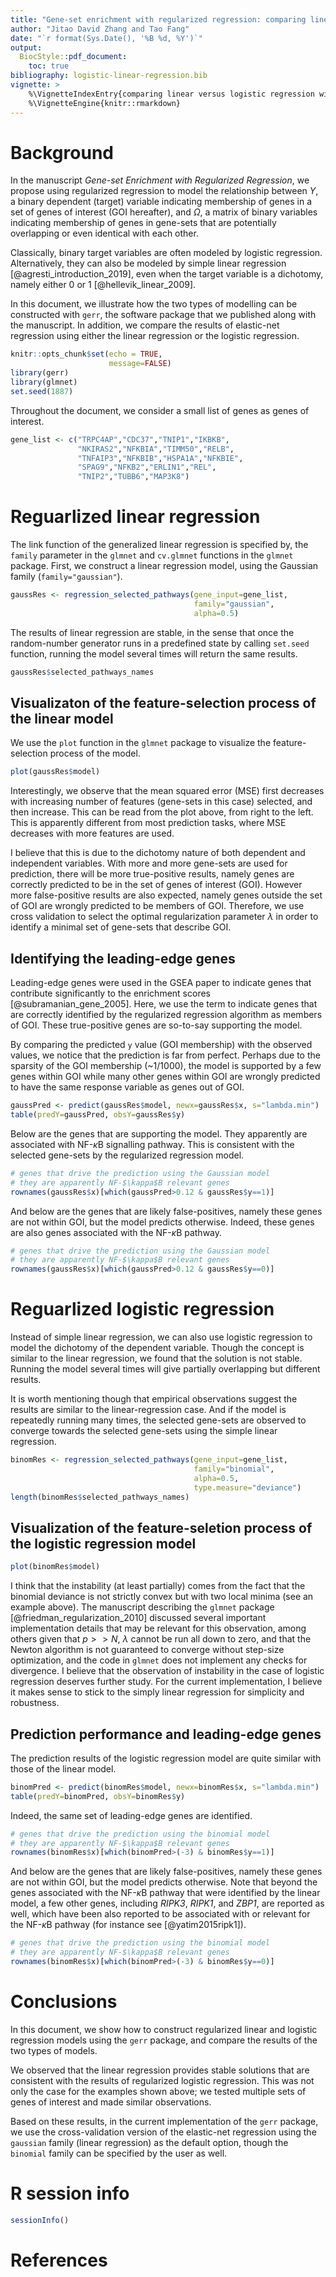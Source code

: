 ```yaml
---
title: "Gene-set enrichment with regularized regression: comparing linear versus logistic regression"
author: "Jitao David Zhang and Tao Fang"
date: "`r format(Sys.Date(), '%B %d, %Y')`"
output: 
  BiocStyle::pdf_document:
    toc: true
bibliography: logistic-linear-regression.bib
vignette: >
    %\VignetteIndexEntry{comparing linear versus logistic regression with gerr}
    %\VignetteEngine{knitr::rmarkdown}
---
```


# Background

In the manuscript *Gene-set Enrichment with Regularized Regression*, we propose using regularized regression to model the relationship between $Y$, a binary dependent (target) variable indicating membership of genes in a set of genes of interest (GOI hereafter), and $\Omega$, a matrix of binary variables indicating membership of genes in gene-sets that are potentially overlapping or even identical with each other.

Classically, binary target variables are often modeled by logistic regression. Alternatively, they can also be modeled by simple linear regression [@agresti_introduction_2019], even when the target variable is a dichotomy, namely either $0$ or $1$ [@hellevik_linear_2009]. 

In this document, we illustrate how the two types of modelling can be constructed with `gerr`, the software package that we published along with the manuscript. In addition, we compare the results of elastic-net regression using either the linear regression or the logistic regression.

```r
knitr::opts_chunk$set(echo = TRUE,
                      message=FALSE)
library(gerr) 
library(glmnet)
set.seed(1887)
```  


Throughout the document, we consider a small list of genes as genes of interest.

```r
gene_list <- c("TRPC4AP","CDC37","TNIP1","IKBKB",
               "NKIRAS2","NFKBIA","TIMM50","RELB",
               "TNFAIP3","NFKBIB","HSPA1A","NFKBIE",
               "SPAG9","NFKB2","ERLIN1","REL",
               "TNIP2","TUBB6","MAP3K8")
```

# Reguarlized linear regression

The link function of the generalized linear regression is specified by, the `family` parameter in the `glmnet` and `cv.glmnet` functions in the `glmnet` package. First, we construct a linear regression model, using the Gaussian family (`family="gaussian"`).

```r
gaussRes <- regression_selected_pathways(gene_input=gene_list, 
                                         family="gaussian",
                                         alpha=0.5)
```
 
The results of linear regression are stable, in the sense that once the random-number generator runs in a predefined state by calling `set.seed` function, running the model several times will return the same results.

```r
gaussRes$selected_pathways_names
```

## Visualizaton of the feature-selection process of the linear model

We use the `plot` function in the `glmnet` package to visualize the feature-selection process of the model.

```r
plot(gaussRes$model)
```

Interestingly, we observe that the mean squared error (MSE) first decreases with increasing number of features (gene-sets in this case) selected, and then increase. This can be read from the plot above, from right to the left. This is apparently different from most prediction tasks, where MSE decreases with more features are used.

I believe that this is due to the dichotomy nature of both dependent and independent variables. With more and more gene-sets are used for prediction, there will be more true-positive results, namely genes are correctly predicted to be in the set of genes of interest (GOI). However more false-positive results are also expected, namely genes outside the set of GOI are wrongly predicted to be members of GOI. Therefore, we use cross validation to select the optimal regularization parameter $\lambda$ in order to identify a minimal set of gene-sets that describe GOI.

## Identifying the leading-edge genes

Leading-edge genes were used in the GSEA paper to indicate genes that contribute significantly to the enrichment scores [@subramanian_gene_2005]. Here, we use the term to indicate genes that are correctly identified by the regularized regression algorithm as members of GOI. These true-positive genes are so-to-say supporting the model.

By comparing the predicted `y` value (GOI membership) with the observed values, we notice that the prediction is far from perfect. Perhaps due to the sparsity of the GOI membership (~1/1000), the model is supported by a few genes within GOI while many other genes within GOI are wrongly predicted to have the same response variable as genes out of GOI.

```r
gaussPred <- predict(gaussRes$model, newx=gaussRes$x, s="lambda.min")
table(predY=gaussPred, obsY=gaussRes$y)
```

Below are the genes that are supporting the model. They apparently are associated with NF-$\kappa$B signalling pathway. This is consistent with the selected gene-sets by the regularized regression model.

```r
# genes that drive the prediction using the Gaussian model
# they are apparently NF-$\kappa$B relevant genes
rownames(gaussRes$x)[which(gaussPred>0.12 & gaussRes$y==1)]
```

And below are the genes that are likely false-positives, namely these genes are not within GOI, but the model predicts otherwise. Indeed, these genes are also genes associated with the NF-$\kappa$B pathway.

```r
# genes that drive the prediction using the Gaussian model
# they are apparently NF-$\kappa$B relevant genes 
rownames(gaussRes$x)[which(gaussPred>0.12 & gaussRes$y==0)]
```

# Reguarlized logistic regression

Instead of simple linear regression, we can also use logistic regression to model the dichotomy of the dependent variable. Though the concept is similar to the linear regression, we found that the solution is not stable. Running the model several times will give partially overlapping but different results. 

It is worth mentioning though that empirical observations suggest the results are similar to the linear-regression case. And if the model is repeatedly running many times, the selected gene-sets are observed to converge towards the  selected gene-sets using the simple linear regression. 

```r
binomRes <- regression_selected_pathways(gene_input=gene_list,
                                         family="binomial",
                                         alpha=0.5,
                                         type.measure="deviance")
length(binomRes$selected_pathways_names)
```

## Visualization of the feature-seletion process of the logistic regression model

```r
plot(binomRes$model)
```

I think that the instability (at least partially) comes from the fact that the binomial deviance is not strictly convex but with two local minima (see an example above). The manuscript describing the `glmnet` package [@friedman_regularization_2010] discussed several important implementation details that may be relevant for this observation, among others given that $p >> N$, $\lambda$ cannot be run all down to zero, and that the Newton algorithm is not guaranteed to converge without step-size optimization, and the code in `glmnet` does not implement any checks for divergence. I believe that the observation of instability in the case of logistic regression deserves further study. For the current implementation, I believe it makes sense to stick to the simply linear regression for simplicity and robustness.

## Prediction performance and leading-edge genes

The prediction results of the logistic regression model are quite similar with those of the linear model.

```r
binomPred <- predict(binomRes$model, newx=binomRes$x, s="lambda.min")
table(predY=binomPred, obsY=binomRes$y)
```

Indeed, the same set of leading-edge genes are identified.

```r
# genes that drive the prediction using the binomial model
# they are apparently NF-$\kappa$B relevant genes
rownames(binomRes$x)[which(binomPred>(-3) & binomRes$y==1)]
```

And below are the genes that are likely false-positives, namely these genes are not within GOI, but the model predicts otherwise. Note that beyond the genes associated with the NF-$\kappa$B pathway that were identified by the linear model, a few other genes, including *RIPK3*, *RIPK1*, and *ZBP1*, are reported as well, which  have been also reported to be associated with or relevant for the NF-$\kappa$B pathway (for instance see [@yatim2015ripk1]).

```r
# genes that drive the prediction using the binomial model
# they are apparently NF-$\kappa$B relevant genes 
rownames(binomRes$x)[which(binomPred>(-3) & binomRes$y==0)]
```

# Conclusions

In this document, we show how to construct regularized linear and logistic regression models using the `gerr` package, and compare the results of the two types of models.

We observed that the linear regression provides stable solutions that are consistent with the results of regularized logistic regression. This was not only the case for the examples shown above; we tested multiple sets of genes of interest and made similar observations. 

Based on these results, in the current implementation of the `gerr` package, we use the cross-validation version of the elastic-net regression using the  `gaussian` family (linear regression) as the default option, though the `binomial` family can be specified by the user as well.

# R session info

```r
sessionInfo()
```

# References